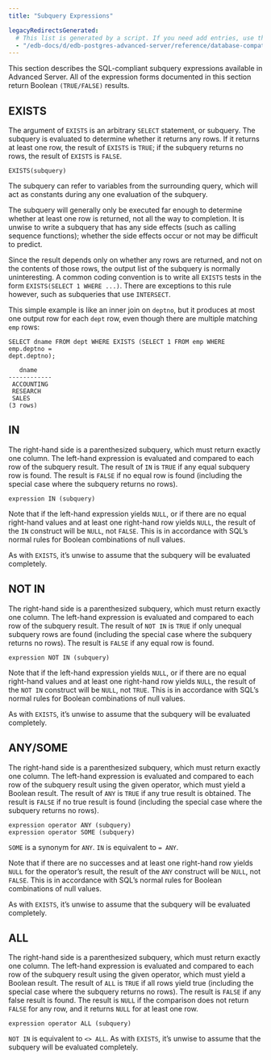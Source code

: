 ```yaml
---
title: "Subquery Expressions"

legacyRedirectsGenerated:
  # This list is generated by a script. If you need add entries, use the `legacyRedirects` key.
  - "/edb-docs/d/edb-postgres-advanced-server/reference/database-compatibility-for-oracle-developers-reference-guide/10/Database_Compatibility_for_Oracle_Developers_Reference_Guide.1.105.html"
---
```


<div id="subquery_expressions" class="registered_link"></div>

This section describes the SQL-compliant subquery expressions available in Advanced Server. All of the expression forms documented in this section return Boolean `(TRUE/FALSE)` results.

## EXISTS

The argument of `EXISTS` is an arbitrary `SELECT` statement, or subquery. The subquery is evaluated to determine whether it returns any rows. If it returns at least one row, the result of `EXISTS` is `TRUE`; if the subquery returns no rows, the result of `EXISTS` is `FALSE`.

```text
EXISTS(subquery)
```

The subquery can refer to variables from the surrounding query, which will act as constants during any one evaluation of the subquery.

The subquery will generally only be executed far enough to determine whether at least one row is returned, not all the way to completion. It is unwise to write a subquery that has any side effects (such as calling sequence functions); whether the side effects occur or not may be difficult to predict.

Since the result depends only on whether any rows are returned, and not on the contents of those rows, the output list of the subquery is normally uninteresting. A common coding convention is to write all `EXISTS` tests in the form `EXISTS(SELECT 1 WHERE ...)`. There are exceptions to this rule however, such as subqueries that use `INTERSECT`.

This simple example is like an inner join on `deptno`, but it produces at most one output row for each `dept` row, even though there are multiple matching `emp` rows:

```text
SELECT dname FROM dept WHERE EXISTS (SELECT 1 FROM emp WHERE emp.deptno =
dept.deptno);

   dname
------------
 ACCOUNTING
 RESEARCH
 SALES
(3 rows)
```

## IN

The right-hand side is a parenthesized subquery, which must return exactly one column. The left-hand expression is evaluated and compared to each row of the subquery result. The result of `IN` is `TRUE` if any equal subquery row is found. The result is `FALSE` if no equal row is found (including the special case where the subquery returns no rows).

```text
expression IN (subquery)
```

Note that if the left-hand expression yields `NULL`, or if there are no equal right-hand values and at least one right-hand row yields `NULL`, the result of the `IN` construct will be `NULL`, not `FALSE`. This is in accordance with SQL’s normal rules for Boolean combinations of null values.

As with `EXISTS`, it’s unwise to assume that the subquery will be evaluated completely.

## NOT IN

The right-hand side is a parenthesized subquery, which must return exactly one column. The left-hand expression is evaluated and compared to each row of the subquery result. The result of `NOT IN` is `TRUE` if only unequal subquery rows are found (including the special case where the subquery returns no rows). The result is `FALSE` if any equal row is found.

```text
expression NOT IN (subquery)
```

Note that if the left-hand expression yields `NULL`, or if there are no equal right-hand values and at least one right-hand row yields `NULL`, the result of the `NOT IN` construct will be `NULL`, not `TRUE`. This is in accordance with SQL’s normal rules for Boolean combinations of null values.

As with `EXISTS`, it’s unwise to assume that the subquery will be evaluated completely.

## ANY/SOME

The right-hand side is a parenthesized subquery, which must return exactly one column. The left-hand expression is evaluated and compared to each row of the subquery result using the given operator, which must yield a Boolean result. The result of `ANY` is `TRUE` if any true result is obtained. The result is `FALSE` if no true result is found (including the special case where the subquery returns no rows).

```text
expression operator ANY (subquery)
expression operator SOME (subquery)
```

`SOME` is a synonym for `ANY`. `IN` is equivalent to `= ANY`.

Note that if there are no successes and at least one right-hand row yields `NULL` for the operator’s result, the result of the `ANY` construct will be `NULL`, not `FALSE`. This is in accordance with SQL’s normal rules for Boolean combinations of null values.

As with `EXISTS`, it’s unwise to assume that the subquery will be evaluated completely.

## ALL

The right-hand side is a parenthesized subquery, which must return exactly one column. The left-hand expression is evaluated and compared to each row of the subquery result using the given operator, which must yield a Boolean result. The result of `ALL` is `TRUE` if all rows yield true (including the special case where the subquery returns no rows). The result is `FALSE` if any false result is found. The result is `NULL` if the comparison does not return `FALSE` for any row, and it returns `NULL` for at least one row.

```text
expression operator ALL (subquery)
```

`NOT IN` is equivalent to `<> ALL`. As with `EXISTS`, it’s unwise to assume that the subquery will be evaluated completely.
